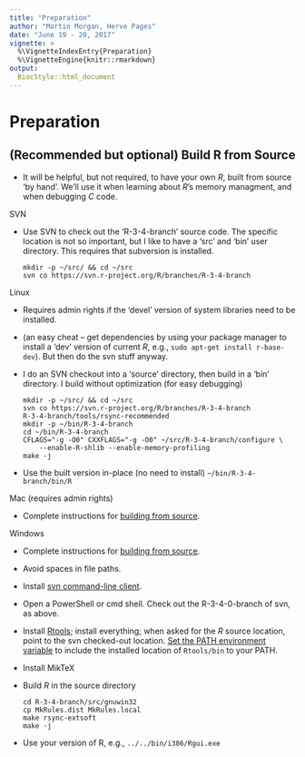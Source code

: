 ```yaml
---
title: "Preparation"
author: "Martin Morgan, Herve Pages"
date: "June 19 - 20, 2017"
vignette: >
  %\VignetteIndexEntry{Preparation}
  %\VignetteEngine{knitr::rmarkdown}
output:
  BiocStyle::html_document
---
```


# Preparation

## (Recommended but optional) Build R from Source

- It will be helpful, but not required, to have your own _R_, built
  from source 'by hand'. We'll use it when learning about _R_'s memory
  managment, and when debugging _C_ code.

SVN

- Use SVN to check out the 'R-3-4-branch' source code. The specific
  location is not so important, but I like to have a 'src' and 'bin'
  user directory. This requires that subversion is installed.

    ```
    mkdir -p ~/src/ && cd ~/src
    svn co https://svn.r-project.org/R/branches/R-3-4-branch
    ```

Linux

- Requires admin rights if the 'devel' version of system libraries
  need to be installed.

- (an easy cheat -- get dependencies by using your package manager to
  install a 'dev' version of current _R_, e.g., `sudo apt-get install r-base-dev`).
  But then do the svn stuff anyway.

- I do an SVN checkout into a 'source' directory, then build in a
  'bin' directory. I build without optimization (for easy debugging)

    ```
    mkdir -p ~/src/ && cd ~/src
    svn co https://svn.r-project.org/R/branches/R-3-4-branch
    R-3-4-branch/tools/rsync-recommended
    mkdir -p ~/bin/R-3-4-branch
    cd ~/bin/R-3-4-branch
    CFLAGS="-g -O0" CXXFLAGS="-g -O0" ~/src/R-3-4-branch/configure \
        --enable-R-shlib --enable-memory-profiling
    make -j
    ```

- Use the built version in-place (no need to install) `~/bin/R-3-4-branch/bin/R`


Mac (requires admin rights)

- Complete instructions for [building from source][mac-src-build].

[mac-src-build]: https://cran.r-project.org/doc/manuals/r-release/R-admin.html#Installing-R-under-macOS
[mac-src-build-nitesh]: https://gist.github.com/anonymous/862412bfb2b8fbc5a88a72c981dfe6db

Windows

- Complete instructions for [building from source][windows-src-build].
- Avoid spaces in file paths.
- Install [svn command-line client][windows-svn].
- Open a PowerShell or cmd shell. Check out the R-3-4-0-branch of svn,
  as above.
- Install [Rtools][]; install everything; when asked for the _R_
  source location, point to the svn checked-out
  location. [Set the PATH environment variable][windows-setenv] to
  include the installed location of `Rtools/bin` to your PATH.
- Install MikTeX
- Build _R_ in the source directory

    ```
    cd R-3-4-branch/src/gnuwin32
    cp MkRules.dist MkRules.local
    make rsync-extsoft
    make -j
    ```

- Use your version of R, e.g., `../../bin/i386/Rgui.exe`

[windows-setenv]:  http://www.dowdandassociates.com/blog/content/howto-set-an-environment-variable-in-windows-gui/
[windows-svn]: https://stackoverflow.com/questions/2341134/command-line-svn-for-windows
[Rtools]: https://cran.r-project.org/bin/windows/Rtools/
[windows-src-build]: https://cran.r-project.org/doc/manuals/r-release/R-admin.html#Building-from-source

